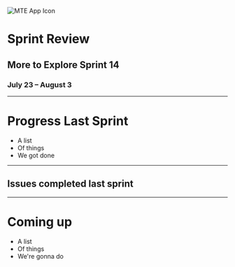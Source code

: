 

![MTE App Icon](./img/app-icon.svg)

# Sprint Review

## More to Explore Sprint 14

### July 23 – August 3

---

# Progress Last Sprint

* A list
* Of things
* We got done

---


## Issues completed last sprint

<ProgressOverview />

---

# Coming up

* A list
* Of things
* We're gonna do
